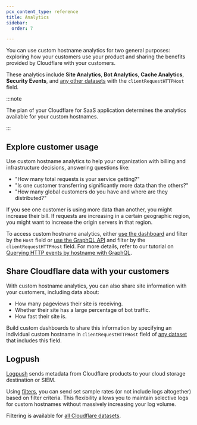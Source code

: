 ```yaml
---
pcx_content_type: reference
title: Analytics
sidebar:
  order: 7

---
```



You can use custom hostname analytics for two general purposes: exploring how your customers use your product and sharing the benefits provided by Cloudflare with your customers.

These analytics include **Site Analytics**, **Bot Analytics**, **Cache Analytics**, **Security Events**, and [any other datasets](/analytics/graphql-api/features/data-sets/) with the `clientRequestHTTPHost` field.

:::note


The plan of your Cloudflare for SaaS application determines the analytics available for your custom hostnames.


:::

## Explore customer usage

Use custom hostname analytics to help your organization with billing and infrastructure decisions, answering questions like:

* "How many total requests is your service getting?"
* "Is one customer transferring significantly more data than the others?"
* "How many global customers do you have and where are they distributed?"

If you see one customer is using more data than another, you might increase their bill. If requests are increasing in a certain geographic region, you might want to increase the origin servers in that region.

To access custom hostname analytics, either [use the dashboard](/analytics/faq/about-analytics/) and filter by the `Host` field or [use the GraphQL API](/analytics/graphql-api/) and filter by the `clientRequestHTTPHost` field. For more details, refer to our tutorial on [Querying HTTP events by hostname with GraphQL](/analytics/graphql-api/tutorials/end-customer-analytics/).

## Share Cloudflare data with your customers

With custom hostname analytics, you can also share site information with your customers, including data about:

* How many pageviews their site is receiving.
* Whether their site has a large percentage of bot traffic.
* How fast their site is.

Build custom dashboards to share this information by specifying an individual custom hostname in `clientRequestHTTPHost` field of [any dataset](/analytics/graphql-api/features/data-sets/) that includes this field.

## Logpush

[Logpush](/logs/logpush/) sends metadata from Cloudflare products to your cloud storage destination or SIEM.

Using [filters](/logs/reference/filters/), you can send set sample rates (or not include logs altogether) based on filter criteria. This flexibility allows you to maintain selective logs for custom hostnames without massively increasing your log volume.

Filtering is available for [all Cloudflare datasets](/logs/reference/log-fields/zone/).

<Render file="filtering-limitations" product="logs" />
